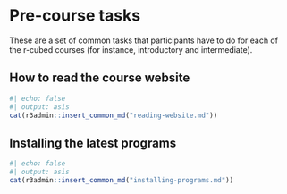# Pre-course tasks

These are a set of common tasks that participants have to do for each of
the r-cubed courses (for instance, introductory and intermediate).

## How to read the course website {#reading-website}

```r
#| echo: false
#| output: asis
cat(r3admin::insert_common_md("reading-website.md"))
```

## Installing the latest programs {#installation-instructions}

```r
#| echo: false
#| output: asis
cat(r3admin::insert_common_md("installing-programs.md"))
```
